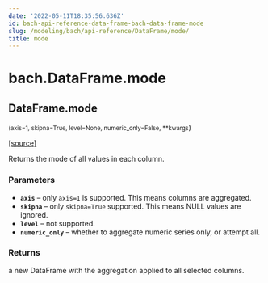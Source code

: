 ```yaml
---
date: '2022-05-11T18:35:56.636Z'
id: bach-api-reference-data-frame-bach-data-frame-mode
slug: /modeling/bach/api-reference/DataFrame/mode/
title: mode
---
```


# bach.DataFrame.mode

<div className="method">

## <span className="additional-name">DataFrame.</span><span className="name">mode</span>

<small className="parameter-list">(<span className="parameter" id="axis">axis=1</span>, <span className="parameter" id="skipna">skipna=True</span>, <span className="parameter" id="level">level=None</span>, <span className="parameter" id="numeric_only">numeric_only=False</span>, <span className="parameter" id="**">\*\*kwargs</span></small>)


&#8203;<span className="view-source">[[source]](https://github.com/objectiv/objectiv-analytics/blob/main/bach/bach/dataframe.py)</span>

<div className="content">

Returns the mode of all values in each column.


### Parameters

* **`axis`** – only `axis=1` is supported. This means columns are aggregated.
* **`skipna`** – only `skipna=True` supported. This means NULL values are ignored.
* **`level`** – not supported.
* **`numeric_only`** – whether to aggregate numeric series only, or attempt all.



### Returns

a new DataFrame with the aggregation applied to all selected columns.



</div>


</div>
